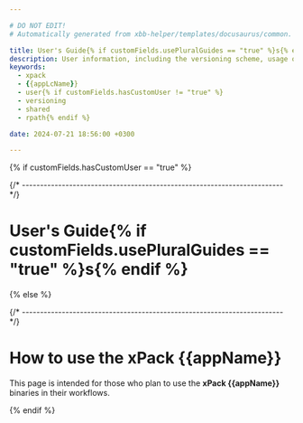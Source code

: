 ```yaml
---

# DO NOT EDIT!
# Automatically generated from xbb-helper/templates/docusaurus/common.

title: User's Guide{% if customFields.usePluralGuides == "true" %}s{% endif %}
description: User information, including the versioning scheme, usage of shared libraries, and RPATH configuration on GNU/Linux.
keywords:
  - xpack
  - {{appLcName}}
  - user{% if customFields.hasCustomUser != "true" %}
  - versioning
  - shared
  - rpath{% endif %}

date: 2024-07-21 18:56:00 +0300

---
```


{% if customFields.hasCustomUser == "true" %}


{/* ------------------------------------------------------------------------ */}

# User's Guide{% if customFields.usePluralGuides == "true" %}s{% endif %}

<CustomUser />

{% else %}



{/* ------------------------------------------------------------------------ */}

# How to use the xPack {{appName}}

This page is intended for those who plan
to use the **xPack {{appName}}** binaries in their workflows.

<More/>

<Versioning/>

<LibrariesAndRpath/>

<UseInTesting/>

{% endif %}
